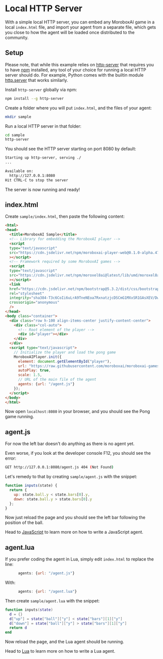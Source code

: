 # Local HTTP Server

With a simple local HTTP server, you can embed any MoroboxAI game in a
local `index.html` file, and import your agent from a separate file,
which gets you close to how the agent will be loaded once distributed to
the community.

## Setup

Please note, that while this example relies on [http-server][http-server]
that requires you to have [npm][npm] installed, any tool of your choice for
running a local HTTP server should do. For example, Python comes with
the builtin module [http.server][python-http-server] that works similarly.

Install `http-server` globally via npm:

```bash
npm install --g http-server
```

Create a folder where you will put `index.html`, and the files of your agent:

```bash
mkdir sample
```

Run a local HTTP server in that folder:

```bash
cd sample
http-server
```

You should see the HTTP server starting on port 8080 by default:

```bash
Starting up http-server, serving ./
...

Available on:
  http://127.0.0.1:8080
Hit CTRL-C to stop the server
```

The server is now running and ready!

## index.html

Create `sample/index.html`, then paste the following content:

```html filename="index.html"
<html>
<head>
  <title>MoroboxAI Sample</title>
  <!-- Library for embedding the MoroboxAI player -->
  <script
  type="text/javascript"
  src="https://cdn.jsdelivr.net/npm/moroboxai-player-web@0.1.0-alpha.47/lib/umd/moroboxai-player-web.min.js"
  ></script>
  <!-- Framework required by some MoroboxAI games -->
  <script
  type="text/javascript"
  src="https://cdn.jsdelivr.net/npm/moroxel8ai@latest/lib/umd/moroxel8ai.min.js"
  ></script>
  <link
  href="https://cdn.jsdelivr.net/npm/bootstrap@5.3.2/dist/css/bootstrap.min.css"
  rel="stylesheet"
  integrity="sha384-T3c6CoIi6uLrA9TneNEoa7RxnatzjcDSCmG1MXxSR1GAsXEV/Dwwykc2MPK8M2HN"
  crossorigin="anonymous"
  />
</head>
<body class="container">
  <div class="row h-100 align-items-center justify-content-center">
    <div class="col-auto">
      <!-- Root element of the player -->
      <div id="player"></div>
    </div>
  </div>
  <script type="text/javascript">
    // Initialize the player and load the pong game
    MoroboxAIPlayer.init({
      element: document.getElementById("player"),
      url: "https://raw.githubusercontent.com/moroboxai/moroboxai-games/master/pong",
      autoPlay: true,
      scale: 1.5,
      // URL of the main file of the agent
      agents: {url: "/agent.js"}
    });
  </script>
</body>
</html>
```

Now open `localhost:8080` in your browser, and you should see the Pong game running.

## agent.js

For now the left bar doesn't do anything as there is no agent yet.

Even worse, if you look at the developer console F12, you should see the error:

```bash
GET http://127.0.0.1:8080/agent.js 404 (Not Found)
```

Let's remedy to that by creating `sample/agent.js` with the snippet:

```javascript filename="agent.js"
function inputs(state) {
  return {
    up: state.ball.y < state.bars[0].y,
    down: state.ball.y > state.bars[0].y
  };
}
```

Now just reload the page and you should see the left bar following the position
of the ball.

Head to [JavaScript][javascript] to learn more on how to write a JavaScript
agent.

## agent.lua

If you prefer coding the agent in Lua, simply edit `index.html` to replace the line:

```javascript
      agents: {url: "/agent.js"}
```

With:

```javascript
      agents: {url: "/agent.lua"}
```

Then create `sample/agent.lua` with the snippet:

```lua filename="agent.lua"
function inputs(state)
  d = {}
  d["up"] = state["ball"]["y"] < state["bars"][1]["y"]
  d["down"] = state["ball"]["y"] > state["bars"][1]["y"]
  return d
end
```

Now reload the page, and the Lua agent should be running.

Head to [Lua][lua] to learn more on how to write a Lua
agent.

[http-server]: https://www.npmjs.com/package/http-server
[npm]: https://www.npmjs.com/
[python-http-server]: https://docs.python.org/3/library/http.server.html
[nodejs]: https://nodejs.org/fr
[local-http-server]: /learn/coding-agents/local-http-server
[javascript]: /lean/coding-agents/javascript
[lua]: /lean/coding-agents/lua
